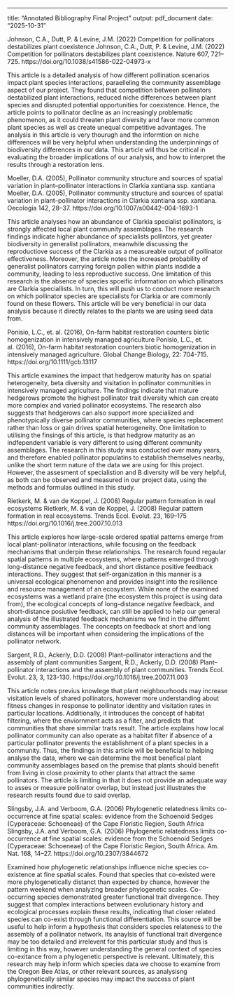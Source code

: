 ---
title: "Annotated Bibliography Final Project"
output: pdf_document
date: "2025-10-31"

Johnson, C.A., Dutt, P. & Levine, J.M. (2022) Competition for pollinators destabilizes plant coexistence
  Johnson, C.A., Dutt, P. & Levine, J.M. (2022) Competition for pollinators destabilizes plant coexistence. Nature 607, 721–725. https://doi.org/10.1038/s41586-022-04973-x

This article is a detailed analysis of how different pollination scenarios impact plant species interactions, paraelleling the community assemblage aspect of our project. They found that competition between pollinators destabilized plant interactions, reduced niche differences between plant species and disrupted potential opportunities for coexistence. Hence, the article points to pollinator decline as an increasingly problematic phenomenon, as it could threaten plant diversity and favor more common plant species as well as create unequal competitive advantages. The analysis in this article is very thourugh and the informtion on niche differences will be very helpful when understanding the underpinnings of biodiversity differences in our data. This article will thus be critical in evaluating the broader implications of our analysis, and how to interpret the results through a restoration lens. 

Moeller, D.A. (2005), Pollinator community structure and sources of spatial variation in plant–pollinator interactions in Clarkia xantiana ssp. xantiana
  Moeller, D.A. (2005), Pollinator community structure and sources of spatial variation in plant–pollinator interactions in Clarkia xantiana ssp. xantiana. Oecologia 142, 28–37. https://doi.org/10.1007/s00442-004-1693-1 

This article analyses how an abundance of Clarkia specialist pollinators, is strongly affected local plant community assemblages. The research findings indicate higher abundance of specialists pollintors, yet greater biodiversity in generalist pollinators, meanwhile discussing the reproductiove success of the Clarkia as a measureable output of pollinator effectiveness. Moreover, the article notes the increased probability of generalist pollinators carrying foreign pollen within plants insdide a community, leading to less reproductive success. One limitation of this research is the absence of species spceific information on which pllinators are Clarkia speciallists. In turn, this will push us to conduct more research on which pollinator species are specialists for Clarkia or are commonly found on these flowers. This article will be very beneficial in our data analysis because it directly relates to the plants we are using seed data from. 

Ponisio, L.C., et. al. (2016), On-farm habitat restoration counters biotic homogenization in intensively managed agriculture
  Ponisio, L.C., et. al. (2016), On-farm habitat restoration counters biotic homogenization in intensively managed agriculture. Global Change Biology, 22: 704-715. https://doi.org/10.1111/gcb.13117

This article examines the impact that hedgerow maturity has on spatial heterogeneity, beta diversity and visitation in pollinator communities in intensively managed agriculture. The findings indicate that mature hedgerows promote the highest pollinator trait diversity which can create more complex and varied pollinator ecosystems. The research also suggests that hedgerows can also support more specialized and phenotypically diverse pollinator communities, where species replacement rather than loss or gain drives spatial heterogeneity. One limitation to utilising the finsings of this article, is that hedgrow maturity as an indfependent variable is very different to using different community assemblages. The research in this study was conducted over many years, and therefore enabled pollinator populatins to establish themselves nearby, unlike the short term nature of the data we are using for this project. However, the assesment of specialistion and B diversity will be very helpful, as both can be observed and measured in our project data, using the methods and formulas outlined in this study. 

Rietkerk, M. & van de Koppel, J. (2008) Regular pattern formation in real ecosystems
  Rietkerk, M. & van de Koppel, J. (2008) Regular pattern formation in real ecosystems. Trends Ecol. Evolut. 23, 169–175 https://doi.org/10.1016/j.tree.2007.10.013 

This article explores how large-scale ordered spatial patterns emerge from local plant-pollinator interactions, while focusing on the feedback mechanisms that underpin these relationships. The research found regaular spatial patterns in multiple ecosystems, where patterns emerged through long-distance negative feedback, and short distance positive feedback interactions. They suggest that self-organization in this manner is a universal ecological phenomenon and provides insight into the resilience and resource management of an ecosystem. While none of the examined ecosystems was a wetland praire (the ecosystem this project is using data from), the ecological concepts of long-distance negative feedback, and short-distance posiutive feedback, can still be applied to help our general analysis of the illustrated feedback mechanisms we find in the differnt community assemblages. The concepts on feedback at short and long distances will be important when considering the implications of the pollinator network. 

Sargent, R.D., Ackerly, D.D. (2008) Plant–pollinator interactions and the assembly of plant communities
  Sargent, R.D., Ackerly, D.D. (2008) Plant–pollinator interactions and the assembly of plant communities. Trends Ecol. Evolut. 23, 3, 123-130. https://doi.org/10.1016/j.tree.2007.11.003
  
This article notes previus knowlege that plant neighbourhoods may increase visitation levels of shared pollinators, however more understanding about fitness changes in response to pollinator identity and visitation rates in particular locations. Additionally, it introduces the concept of habitat filtering, where the enviornment acts as a filter, and predicts that communities that share simmilar traits result. The article explains how local pollinator community can also operate as a habitat filter if absence of a particular pollinator prevents the establishment of a plant species in a community. Thus, the findings in this article will be beneficial to helping analyse the data, where we can determine the most benefical plant community assemblages based on the premise that plants should benefit from living in close proximity to other plants that attract the same pollinators. The article is limiting in that it does not provide an adequate way to asses or measure pollinator overlap, but instead just illustrates the research results found due to said overlap. 

Slingsby, J.A. and Verboom, G.A. (2006) Phylogenetic relatedness limits co-occurrence at fine spatial scales: evidence from the Schoenoid Sedges (Cyperaceae: Schoeneae) of the Cape Floristic Region, South Africa  
  Slingsby, J.A. and Verboom, G.A. (2006) Phylogenetic relatedness limits co-occurrence at fine spatial scales: evidence from the Schoenoid Sedges (Cyperaceae: Schoeneae) of the Cape Floristic Region, South Africa. Am. Nat. 168, 14–27. https://doi.org/10.2307/3844672 

Examined how phylogenetic relationships influence niche species co-existence at fine spatial scales. Found that species that co-existed were more phylogenetically distanct than expected by chance, however the pattern weekend when analyzing broader phylogenetic scales. Co-occurring species demonstrated greater functional trait divergence. They suggest that complex interactions between evolutionary history and ecological processes explain these results, indicating that closer related species can co-exist through functional differentiation.  This source will be useful to help inform a hypothesis that considers species relateness to the assembly of a pollinator network. Its anaylsis of functional trait divergence may be too detailed and irrelevent for this particular study and thus is limiting in this way, however understanding the general context of species co-exitance from a phylogenetic perspective is relevant. Ultimately, this research may help inform which species data we choose to examine from the Oregon Bee Atlas, or other relevant sources, as analysisng phylogenetically similar species may impact the success of plant communities indirectly. 





